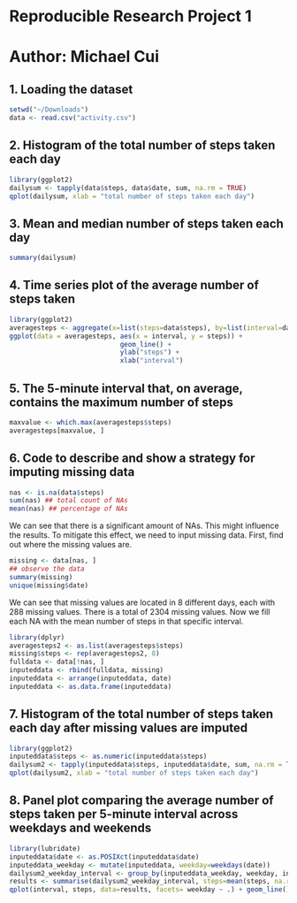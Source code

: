 Reproducible Research Project 1
=========================================

# Author: Michael Cui

## 1. Loading the dataset
```r
setwd("~/Downloads")
data <- read.csv("activity.csv")
```

## 2. Histogram of the total number of steps taken each day
```r
library(ggplot2)
dailysum <- tapply(data$steps, data$date, sum, na.rm = TRUE)
qplot(dailysum, xlab = "total number of steps taken each day")
```

## 3. Mean and median number of steps taken each day
```r
summary(dailysum)
```

## 4. Time series plot of the average number of steps taken
```r
library(ggplot2)
averagesteps <- aggregate(x=list(steps=data$steps), by=list(interval=data$interval)                               ,FUN=mean, na.rm=TRUE)
ggplot(data = averagesteps, aes(x = interval, y = steps)) + 
                            geom_line() +
                            ylab("steps") +
                            xlab("interval")
```

## 5. The 5-minute interval that, on average, contains the maximum number of steps
```r
maxvalue <- which.max(averagesteps$steps)
averagesteps[maxvalue, ]
```

## 6. Code to describe and show a strategy for imputing missing data
```r
nas <- is.na(data$steps)
sum(nas) ## total count of NAs
mean(nas) ## percentage of NAs
```
We can see that there is a significant amount of NAs. This might influence the results. To mitigate this effect, we need to input missing data. 
First, find out where the missing values are. 
```r
missing <- data[nas, ]
## observe the data
summary(missing)
unique(missing$date)
```
We can see that missing values are located in 8 different days, each with 288 missing values. There is a total of 2304 missing values.
Now we fill each NA with the mean number of steps in that specific interval.
```r
library(dplyr)
averagesteps2 <- as.list(averagesteps$steps)
missing$steps <- rep(averagesteps2, 8)
fulldata <- data[!nas, ]
inputeddata <- rbind(fulldata, missing)
inputeddata <- arrange(inputeddata, date)
inputeddata <- as.data.frame(inputeddata)
```
## 7. Histogram of the total number of steps taken each day after missing values are imputed
```r
library(ggplot2)
inputeddata$steps <- as.numeric(inputeddata$steps)
dailysum2 <- tapply(inputeddata$steps, inputeddata$date, sum, na.rm = TRUE)
qplot(dailysum2, xlab = "total number of steps taken each day")
```
## 8. Panel plot comparing the average number of steps taken per 5-minute interval across weekdays and weekends
```r
library(lubridate)
inputeddata$date <- as.POSIXct(inputeddata$date)
inputeddata_weekday <- mutate(inputeddata, weekday=weekdays(date))
dailysum2_weekday_interval <- group_by(inputeddata_weekday, weekday, interval)
results <- summarise(dailysum2_weekday_interval, steps=mean(steps, na.rm=TRUE))
qplot(interval, steps, data=results, facets= weekday ~ .) + geom_line()
```
